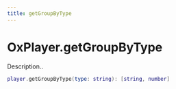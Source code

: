 ```yaml
---
title: getGroupByType
---
```


# OxPlayer.getGroupByType

Description..

```lua
player.getGroupByType(type: string): [string, number]
```
